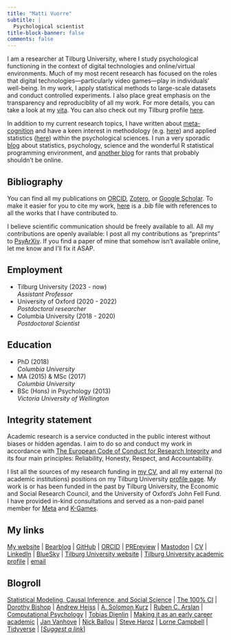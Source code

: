 ```yaml
---
title: "Matti Vuorre"
subtitle: |
  Psychological scientist
title-block-banner: false
comments: false
---
```


I am a researcher at Tilburg University, where I study psychological functioning in the context of digital technologies and online/virtual environments. Much of my most recent research has focused on the roles that digital technologies---particularly video games---play in individuals' well-being. In my work, I apply statistical methods to large-scale datasets and conduct controlled experiments. I also place great emphasis on the transparency and reproduciblity of all my work. For more details, you can take a look at my [vita](https://github.com/mvuorre/CV/raw/main/vuorre-matti.pdf). You can also check out my Tilburg profile [here](https://www.tilburguniversity.edu/staff/m-j-vuorre/).

In addition to my current research topics, I have written about [meta-cognition](https://link.springer.com/article/10.1007%2Fs11409-020-09257-1) and have a keen interest in methodology (e.g. [here](https://journals.sagepub.com/doi/10.1177/2515245918754826)) and applied statistics ([here](https://www.tandfonline.com/doi/full/10.1080/21642850.2018.1428102)) within the psychological sciences. I run a very sporadic [blog](blog.html) about statistics, psychology, science and the wonderful R statistical programming environment, and [another blog](https://matti.bearblog.dev/) for rants that probably shouldn't be online.

## Bibliography

You can find all my publications on [ORCID](https://orcid.org/0000-0001-5052-066X), [Zotero](https://www.zotero.org/vuorre), or [Google Scholar](https://scholar.google.com/citations?hl=en&user=I4DSy-8AAAAJ&view_op=list_works&sortby=pubdate). To make it easier for you to cite my work, [here](/matti-vuorre.bib) is a .bib file with references to all the works that I have contributed to.

I believe scientific communication should be freely available to all. All my contributions are openly available: I post all my contributions as "preprints" to [PsyArXiv](https://osf.io/preprints/psyarxiv/discover?activeFilters=%5B%7B%22propertyVisibleLabel%22%3A%22Creator%22%2C%22propertyPathKey%22%3A%22creator%22%2C%22label%22%3A%22Matti%20Vuorre%22%2C%22value%22%3A%22https%3A%2F%2Fosf.io%2Ftdyix%22%7D%5D&sort=-dateCreated). If you find a paper of mine that somehow isn't available online, let me know and I'll fix it ASAP. 

::: grid
::: {.g-col-6}
## Employment
- Tilburg University (2023 - now)\
  *Assistant Professor*
- University of Oxford (2020 - 2022)\
  *Postdoctoral researcher*
- Columbia University (2018 - 2020)\
  *Postdoctoral Scientist*
:::
::: {.g-col-6}
## Education
- PhD (2018)\
  *Columbia University*
- MA (2015) & MSc (2017)\
  *Columbia University*
- BSc (Hons) in Psychology (2013)\
  *Victoria University of Wellington*
:::
:::

## Integrity statement

Academic research is a service conducted in the public interest without biases or hidden agendas. I aim to do so and conduct my work in accordance with [The European Code of Conduct for Research Integrity](https://allea.org/code-of-conduct/) and its four main principles: Reliability, Honesty, Respect, and Accountability.

I list all the sources of my research funding in [my CV](https://github.com/mvuorre/CV/raw/main/vuorre-matti.pdf), and all my external (to academic institutions) positions on my Tilburg University [profile page](https://research.tilburguniversity.edu/en/persons/matti-vuorre). My work is or has been funded in the past by Tilburg University, the Economic and Social Research Council, and the University of Oxford's John Fell Fund. I have provided in-kind consultations and served as a non-paid panel member for [Meta](https://about.meta.com/) and [K-Games](http://www.kgames.or.kr/introduction/greetings-eng/).

## My links

[My website](https://vuorre.com) | [Bearblog](https://matti.bearblog.dev/) | [GitHub](https://github.com/mvuorre) | [ORCID](https://orcid.org/0000-0001-5052-066X) | [PREreview](https://prereview.org/profiles/0000-0001-5052-066X) | [Mastodon](https://bayes.club/@matti) | [CV](https://github.com/mvuorre/CV/raw/main/vuorre-matti.pdf) | [LinkedIn](https://www.linkedin.com/in/matti-vuorre) | [BlueSky](https://bsky.app/profile/matti.vuorre.com) | [Tilburg University website](https://www.tilburguniversity.edu/staff/m-j-vuorre) | [Tilburg University academic profile](https://research.tilburguniversity.edu/en/persons/matti-vuorre) | [email](mailto:m.j.vuorre@tilburguniversity.edu)

## Blogroll

[Statistical Modeling, Causal Inference, and Social Science](https://statmodeling.stat.columbia.edu/) | [The 100% CI](https://www.the100.ci/) | [Dorothy Bishop](https://deevybee.blogspot.com/) | [Andrew Heiss](https://www.andrewheiss.com/blog/) | [A. Solomon Kurz](https://solomonkurz.netlify.app/blog/) | [Ruben C. Arslan](https://rubenarslan.github.io/) | [Computational Psychology](http://haines-lab.com/#posts) | [Tobias Dienlin](https://tobiasdienlin.com/blog/) | [Making it as an early career academic](https://gavinbuckingham.wordpress.com/) | [Jan Vanhove](https://janhove.github.io/) | [Nick Ballou](https://nickballou.com/blog/) | [Steve Haroz](http://steveharoz.com/blog/) | [Lorne Campbell](https://www.lornecampbell.org/) | [Tidyverse](https://www.tidyverse.org/blog/) | [*[Suggest a link](https://github.com/mvuorre/mvuorre.github.io/issues)*]
